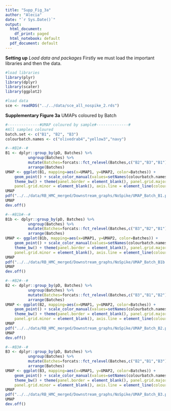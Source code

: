 ```yaml
---
title: "Supp_Fig_3a"
author: "Alecia"
date: "`r Sys.Date()`"
output:
  html_document:
    df_print: paged
  html_notebook: default
  pdf_document: default
---
```


**Setting up**
*Load data and packages*
Firstly we must load the important libraries and then the data.
```r
#load libraries
library(plyr)
library(dplyr)
library(scater)
library(ggplot2)

#load data
sce <- readRDS("../../data/sce_all_nospike_2.rds")
```

**Supplementary Figure 3a**
UMAPs coloured by Batch
```r
#--------------#UMAP coloured by sample#--------------#
#All samples coloured
batch.set <- c("B1", "B2", "B3")
colourbatch.names <- c("olivedrab4","yellow3","navy")

#--#B1#--#
B1 <- dplyr::group_by(pD, Batches) %>%
          ungroup(Batches) %>%
          mutate(Batches=forcats::fct_relevel(Batches,c("B2","B3","B1"))) %>%
          arrange(Batches)
UMAP <- ggplot(B1, mapping=aes(x=UMAP1, y=UMAP2, color=Batches)) + 
    geom_point() + scale_color_manual(values=setNames(colourbatch.names, batch.set)) +
    theme_bw() + theme(panel.border = element_blank(), panel.grid.major = element_blank(),
    panel.grid.minor = element_blank(), axis.line = element_line(colour = "black"))
UMAP
pdf("../../data/RB_HMC_merged/Downstream_graphs/NoSpike/UMAP_Batch_B1.pdf", width=12, height=8)
UMAP
dev.off()

#--#B1b#--#
B1b <- dplyr::group_by(pD, Batches) %>%
          ungroup(Batches) %>%
          mutate(Batches=forcats::fct_relevel(Batches,c("B3","B2","B1"))) %>%
          arrange(Batches)
UMAP <- ggplot(B1b, mapping=aes(x=UMAP1, y=UMAP2, color=Batches)) + 
    geom_point() + scale_color_manual(values=setNames(colourbatch.names, batch.set)) +
    theme_bw() + theme(panel.border = element_blank(), panel.grid.major = element_blank(),
    panel.grid.minor = element_blank(), axis.line = element_line(colour = "black"))
UMAP
pdf("../../data/RB_HMC_merged/Downstream_graphs/NoSpike/UMAP_Batch_B1b.pdf", width=12, height=8)
UMAP
dev.off()

#--#B2#--#
B2 <- dplyr::group_by(pD, Batches) %>%
          ungroup(Batches) %>%
          mutate(Batches=forcats::fct_relevel(Batches,c("B3","B1","B2"))) %>%
          arrange(Batches)
UMAP <- ggplot(B2, mapping=aes(x=UMAP1, y=UMAP2, color=Batches)) + 
    geom_point() + scale_color_manual(values=setNames(colourbatch.names, batch.set)) +
    theme_bw() + theme(panel.border = element_blank(), panel.grid.major = element_blank(),
    panel.grid.minor = element_blank(), axis.line = element_line(colour = "black"))
UMAP
pdf("../../data/RB_HMC_merged/Downstream_graphs/NoSpike/UMAP_Batch_B2.pdf", width=12, height=8)
UMAP
dev.off()

#--#B3#--#
B3 <- dplyr::group_by(pD, Batches) %>%
          ungroup(Batches) %>%
          mutate(Batches=forcats::fct_relevel(Batches,c("B2","B1","B3"))) %>%
          arrange(Batches)
UMAP <- ggplot(B3, mapping=aes(x=UMAP1, y=UMAP2, color=Batches)) + 
    geom_point() + scale_color_manual(values=setNames(colourbatch.names, batch.set)) +
    theme_bw() + theme(panel.border = element_blank(), panel.grid.major = element_blank(),
    panel.grid.minor = element_blank(), axis.line = element_line(colour = "black"))
UMAP
pdf("../../data/RB_HMC_merged/Downstream_graphs/NoSpike/UMAP_Batch_B3.pdf", width=12, height=8)
UMAP
dev.off()
```
